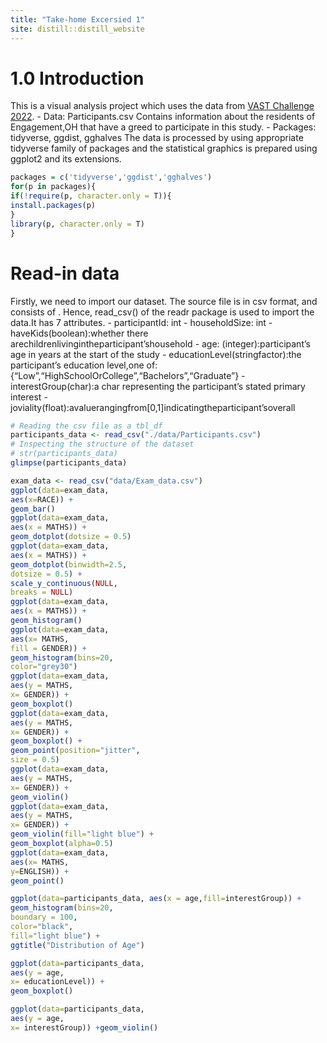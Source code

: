```yaml
---
title: "Take-home Excersied 1"
site: distill::distill_website
---
```

# 1.0 Introduction

This is a visual analysis project which uses the data from [VAST Challenge 2022](https://vast-challenge.github.io/2022/). 
- Data: Participants.csv
Contains information about the residents of Engagement,OH that have a greed to participate in this study.
- Packages: tidyverse, ggdist, gghalves
The data is processed by using appropriate tidyverse family of packages and the statistical graphics is prepared using ggplot2 and its extensions.

```r
packages = c('tidyverse','ggdist','gghalves')
for(p in packages){
if(!require(p, character.only = T)){
install.packages(p)
}
library(p, character.only = T)
}
```

# Read-in data
Firstly, we need to import our dataset. The source file is in csv format, and consists of . Hence, read_csv() of the readr package is used to import the data.It has 7 attributes.
- participantId: int
- householdSize: int
- haveKids(boolean):whether there arechildrenlivingintheparticipant’shousehold
- age: (integer):participant’s age in years at the start of the study 
- educationLevel(stringfactor):the participant’s education level,one of: {"Low","HighSchoolOrCollege","Bachelors","Graduate"}
- interestGroup(char):a char representing the participant’s stated primary interest
- joviality(float):avaluerangingfrom[0,1]indicatingtheparticipant’soverall
```r
# Reading the csv file as a tbl_df
participants_data <- read_csv("./data/Participants.csv")
# Inspecting the structure of the dataset
# str(participants_data)
glimpse(participants_data)
```
```r
exam_data <- read_csv("data/Exam_data.csv")
ggplot(data=exam_data,
aes(x=RACE)) +
geom_bar()
ggplot(data=exam_data,
aes(x = MATHS)) +
geom_dotplot(dotsize = 0.5)
ggplot(data=exam_data,
aes(x = MATHS)) +
geom_dotplot(binwidth=2.5,
dotsize = 0.5) +
scale_y_continuous(NULL,
breaks = NULL)
ggplot(data=exam_data,
aes(x = MATHS)) +
geom_histogram()
ggplot(data=exam_data,
aes(x= MATHS,
fill = GENDER)) +
geom_histogram(bins=20,
color="grey30")
ggplot(data=exam_data,
aes(y = MATHS,
x= GENDER)) +
geom_boxplot()
ggplot(data=exam_data,
aes(y = MATHS,
x= GENDER)) +
geom_boxplot() +
geom_point(position="jitter",
size = 0.5)
ggplot(data=exam_data,
aes(y = MATHS,
x= GENDER)) +
geom_violin()
ggplot(data=exam_data,
aes(y = MATHS,
x= GENDER)) +
geom_violin(fill="light blue") +
geom_boxplot(alpha=0.5)
ggplot(data=exam_data,
aes(x= MATHS,
y=ENGLISH)) +
geom_point()
```

```r
ggplot(data=participants_data, aes(x = age,fill=interestGroup)) +
geom_histogram(bins=20,
boundary = 100,
color="black",
fill="light blue") +
ggtitle("Distribution of Age")
```

```r
ggplot(data=participants_data,
aes(y = age,
x= educationLevel)) +
geom_boxplot()
```

```r
ggplot(data=participants_data,
aes(y = age,
x= interestGroup)) +geom_violin()
```